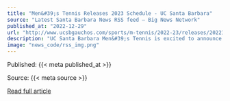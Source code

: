 ```yaml
---
title: "Men&#39;s Tennis Releases 2023 Schedule - UC Santa Barbara"
source: "Latest Santa Barbara News RSS feed – Big News Network"
published_at: "2022-12-29"
url: "http://www.ucsbgauchos.com/sports/m-tennis/2022-23/releases/20221229krrrvn"
description: "UC Santa Barbara Men&#39;s Tennis is excited to announce their 2023 schedule."
image: "news_code/rss_img.png"
---
```



  Published: {{< meta published_at >}}
  

  Source: {{< meta source >}}
  

  [Read full article]({{< meta url >}})
  

